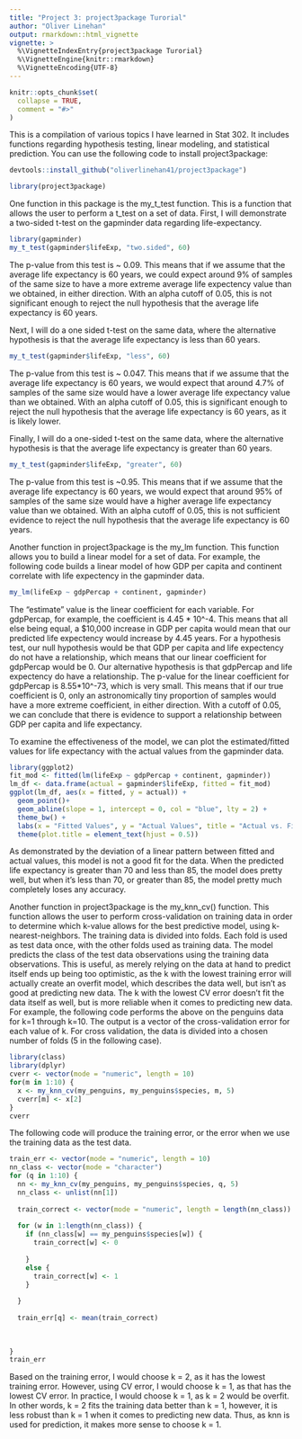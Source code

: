 ```yaml
---
title: "Project 3: project3package Turorial"
author: "Oliver Linehan"
output: rmarkdown::html_vignette
vignette: >
  %\VignetteIndexEntry{project3package Turorial}
  %\VignetteEngine{knitr::rmarkdown}
  %\VignetteEncoding{UTF-8}
---
```


```r
knitr::opts_chunk$set(
  collapse = TRUE,
  comment = "#>"
)
```

This is a compilation of various topics I have learned in Stat 302. It includes functions regarding hypothesis testing, linear modeling, and statistical prediction. You can use the following code to install project3package:
```r
devtools::install_github("oliverlinehan41/project3package")
```

```r
library(project3package)
```

One function in this package is the my_t_test function. This is a function that allows the user to perform a t_test on a set of data. First, I will demonstrate a two-sided t-test on the gapminder data regarding life-expectancy. 

```r
library(gapminder)
my_t_test(gapminder$lifeExp, "two.sided", 60)
```
The p-value from this test is ~ 0.09. This means that if we assume that the average life expectancy is 60 years, we could expect around 9% of samples of the same size to have a more extreme average life expectency value than we obtained, in either direction. With an alpha cutoff of 0.05, this is not significant enough to reject the null hypothesis that the average life expectancy is 60 years.

Next, I will do a one sided t-test on the same data, where the alternative hypothesis is that the average life expectancy is less than 60 years.

```r
my_t_test(gapminder$lifeExp, "less", 60)
```
The p-value from this test is ~ 0.047. This means that if we assume that the average life expectancy is 60 years, we would expect that around 4.7% of samples of the same size would have a lower average life expectancy value than we obtained. With an alpha cutoff of 0.05, this is significant enough to reject the null hypothesis that the average life expectancy is 60 years, as it is likely lower.

Finally, I will do a one-sided t-test on the same data, where the alternative hypothesis is that the average life expectancy is greater than 60 years.

```r
my_t_test(gapminder$lifeExp, "greater", 60)
```
The p-value from this test is ~0.95. This means that if we assume that the average life expectancy is 60 years, we would expect that around 95% of samples of the same size would have a higher average life expectancy value than we obtained. With an alpha cutoff of 0.05, this is not sufficient evidence to reject the null hypothesis that the average life expectancy is 60 years.



Another function in project3package is the my_lm function. This function allows you to build a linear model for a set of data. For example, the following code builds a linear model of how GDP per capita and continent correlate with life expectency in the gapminder data.

```r
my_lm(lifeExp ~ gdpPercap + continent, gapminder)


```
The "estimate" value is the linear coefficient for each variable. For gdpPercap, for example, the coefficient is 4.45 * 10^-4. This means that all else being equal, a $10,000 increase in GDP per capita would mean that our predicted life expectency would increase by 4.45 years. For a hypothesis test, our null hypothesis would be that GDP per capita and life expectency do not have a relationship, which means that our linear coefficient for gdpPercap would be 0. Our alternative hypothesis is that gdpPercap and life expectency do have a relationship. The p-value for the linear coefficient for gdpPercap is 8.55*10^-73, which is very small. This means that if our true coefficient is 0, only an astronomically tiny proportion of samples would have a more extreme coefficient, in either direction. With a cutoff of 0.05, we can conclude that there is evidence to support a relationship between GDP per capita and life expectancy. 

To examine the effectiveness of the model, we can plot the estimated/fitted values for life expectancy with the actual values from the gapminder data.

```r
library(ggplot2)
fit_mod <- fitted(lm(lifeExp ~ gdpPercap + continent, gapminder))
lm_df <- data.frame(actual = gapminder$lifeExp, fitted = fit_mod)
ggplot(lm_df, aes(x = fitted, y = actual)) +
  geom_point()+
  geom_abline(slope = 1, intercept = 0, col = "blue", lty = 2) +
  theme_bw() +
  labs(x = "Fitted Values", y = "Actual Values", title = "Actual vs. Fitted") +
  theme(plot.title = element_text(hjust = 0.5))


```
As demonstrated by the deviation of a linear pattern between fitted and actual values, this model is not a good fit for the data. When the predicted life expectancy is greater than 70 and less than 85, the model does pretty well, but when it's less than 70, or greater than 85, the model pretty much completely loses any accuracy.

Another function in project3package is the my_knn_cv() function. This function allows the user to perform cross-validation on training data in order to determine which k-value allows for the best predictive model,
using k-nearest-neighbors. The training data is divided into folds. Each fold is used as test data once, with the other folds used as training data. The model predicts the class of the test data observations using the training data observations. This is useful, as merely relying on the data at hand to predict itself ends up being too optimistic, as the k with the lowest training error will actually create an overfit model, which describes the data well, but isn't as good at predicting new data. The k with the lowest CV error doesn't fit the data itself as well, but is more reliable when it comes to predicting new data. For example, the following code performs the above on the penguins data for k=1 through k=10. The output is a vector of the cross-validation error for each value of k. For cross validation, the data is divided into a chosen number of folds (5 in the following case).

```r
library(class)
library(dplyr)
cverr <- vector(mode = "numeric", length = 10)
for(m in 1:10) {
  x <- my_knn_cv(my_penguins, my_penguins$species, m, 5)
  cverr[m] <- x[2]
}
cverr

```
The following code will produce the training error, or the error when we use the training data as the test data.

```r


train_err <- vector(mode = "numeric", length = 10)
nn_class <- vector(mode = "character")
for (q in 1:10) {
  nn <- my_knn_cv(my_penguins, my_penguins$species, q, 5)
  nn_class <- unlist(nn[1])
  
  train_correct <- vector(mode = "numeric", length = length(nn_class))
  
  for (w in 1:length(nn_class)) {
    if (nn_class[w] == my_penguins$species[w]) {
      train_correct[w] <- 0
      
    }
    else {
      train_correct[w] <- 1
    }
    
  }
  
  train_err[q] <- mean(train_correct)
  
  
  
}
train_err

```
Based on the training error, I would choose k = 2, as it has the lowest training error. However, using CV error, I would choose k = 1, as that has the lowest CV error. In practice, I would choose k = 1, as k = 2 would be overfit. In other words, k = 2 fits the training data better than k = 1, however, it is less robust than k = 1 when it comes to predicting new data. Thus, as knn is used for prediction, it makes more sense to choose k = 1. 
